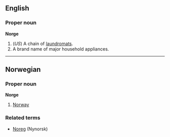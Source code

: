 ==English==
===Proper noun===
'''Norge'''

#(''US'') A chain of [[laundromat]]s.
#A brand name of major household appliances.

----
==Norwegian==
===Proper noun===
'''Norge'''

#[[Norway]]

===Related terms===
*[[Noreg]] (Nynorsk)
